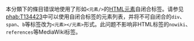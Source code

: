 {{polluted category}}
{{Tracking category}}
{{empty category}}

本分類下的條目错误地使用了形如<code><nowiki><元素/></nowiki></code>的[[HTML元素|HTML元素]]自闭合标签。请参见[[phab:T134423|phab:T134423]]中可以使用自闭合标签的元素列表，并将不可自闭合的<code>div</code>、<code>span</code>、<code>b</code>等标签改为<code><nowiki><元素></元素></nowiki></code>形式。此问题不影响非HTML标签的<code>nowiki</code>、<code>references</code>等MediaWiki标签。{{purge}}

{{reflist}}
{{categoryTOC}}